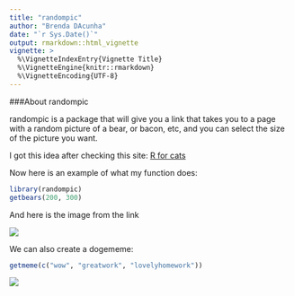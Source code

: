 ```yaml
---
title: "randompic"
author: "Brenda DAcunha"
date: "`r Sys.Date()`"
output: rmarkdown::html_vignette
vignette: >
  %\VignetteIndexEntry{Vignette Title}
  %\VignetteEngine{knitr::rmarkdown}
  %\VignetteEncoding{UTF-8}
---
```


###About randompic


randompic is a package that will give you a link that takes you to a page with a random picture of a bear, or bacon, etc, and you can select the size of the picture you want.


I got this idea after checking this site: [R for cats](http://rforcats.net)


Now here is an example of what my function does:


```r
library(randompic)
getbears(200, 300)
```


And here is the image from the link


![](http://placebear.com/g/200/300)


We can also create a dogememe:

```r
getmeme(c("wow", "greatwork", "lovelyhomework"))
```


![](http://dogr.io/wow/greatwork/lovelyhomework.png)
